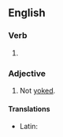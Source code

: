 ==English==

===Verb===
{{head|en|verb form}}

# {{en-past of|unyoke}}

===Adjective===
{{en-adj|-}}

# Not [[yoked]].

====Translations====
{{trans-top|not yoked}}
* Latin: {{t|la|abiugatus}}
{{trans-mid}}
{{trans-bottom}}